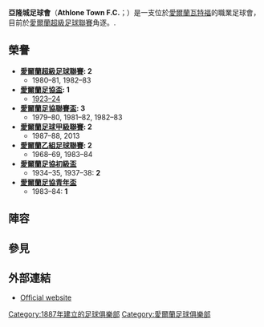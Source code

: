 {{Infobox football club
| clubname  = 亞隆城
| image     = 
| fullname  = Athlone Town Football Club
| nickname  = The Town
| founded   = {{start date and age|df=yes|1887}}
| ground    = [[阿斯隆|阿斯隆]][[Athlone_Town_Stadium|Athlone Town Stadium]]
| capacity  = 5,000 (2,500 seated)
| owner     = Supporter owned
| chairman  = John Hayden
| manager   = Aaron Callaghan
| league    = [[愛爾蘭甲級足球聯賽|愛爾蘭甲級足球聯賽]]
| season    = 2021
| position  = 愛甲，第 7 位
| website   = http://athlonetownfc.ie
| pattern_b1  = _brugge1213H
| pattern_ra1 = _shoulder_stripes_black_stripes
| leftarm1    = 000000
| body1       = 0000FF
| rightarm1   = 000000
| shorts1     = 000000
| socks1      = 000000
| pattern_la2 = 
| pattern_b2  = 
| pattern_ra2 = 
| leftarm2    = FFFFFF
| body2       = FFFFFF
| rightarm2   = FFFFFF
| shorts2     = FFFFFF
| socks2      = FFFFFF
}}

'''亞隆城足球會'''（'''Athlone Town F.C.'''；{{Lang-ga|Cumann Peile Bhaile Áth Luain}}）是一支位於[[愛爾蘭|愛爾蘭]][[瓦特福|瓦特福]]的職業足球會，目前於[[愛爾蘭超級足球聯賽|愛爾蘭超級足球聯賽]]角逐。.

== 榮譽 ==
*'''[[愛爾蘭超級足球聯賽|愛爾蘭超級足球聯賽]]: 2'''
**1980–81, 1982–83
*'''[[愛爾蘭足協盃|愛爾蘭足協盃]]: 1'''
**[[1923–24_FAI_Cup|1923–24]]
*'''[[愛爾蘭足協聯賽盃|愛爾蘭足協聯賽盃]]: 3'''
** 1979–80, 1981–82, 1982–83
*'''[[愛爾蘭足球甲級聯賽|愛爾蘭足球甲級聯賽]]: 2'''
**1987–88, 2013
*'''[[愛爾蘭乙組足球聯賽|愛爾蘭乙組足球聯賽]]: 2'''
** 1968–69, 1983–84
*'''[[愛爾蘭足協初級盃|愛爾蘭足協初級盃]]'''
** 1934–35, 1937–38: '''2'''
*'''[[愛爾蘭足協青年盃|愛爾蘭足協青年盃]]'''
** 1983–84: '''1'''
{{small|'''Source''':<ref name="faiyouthcup">{{cite web|url=http://www.fai.ie/domestic/news/fai-umbro-youth-challenge-cup-previous-winners|title=FAI Umbro Youth Challenge Cup Previous Winners|publisher=www.fai.ie|accessdate=2 February 2016|date=2 February 2016|archive-date=2020-07-21|archive-url=https://web.archive.org/web/20200721010247/https://www.fai.ie/domestic/news/fai-umbro-youth-challenge-cup-previous-winners|dead-url=no}}</ref><ref name="stadium.aviva.ie">{{cite web|url=https://stadium.aviva.ie/aviva-grassroots-sports/fai-junior-cup/cup-winners/|title=FAI Junior Cup Winners|publisher=stadium.aviva.ie|accessdate=10 April 2016|date=|archive-date=2018-06-16|archive-url=https://web.archive.org/web/20180616030125/https://stadium.aviva.ie/aviva-grassroots-sports/fai-junior-cup/cup-winners/|dead-url=no}}</ref><ref name="faiyearbook1995">{{Cite book| title=FAI Yearbook & Diary 1995| first=Donie Butler|last=Mark Herbert |year=1994–95| location=Dublin|publisher=Sportsworld Ltd| isbn = }}</ref><ref name="franklynch">{{Cite book| title=A History of Athlone Town F.C: The First 101 Years | first=Frank | last=Lynch | year=1991| location=Athlone | publisher=Arcadia | isbn = }}</ref>}}

==陣容==
{{fs start}}
{{fs player| no=  | nat=IRL  | pos=GK  | name=Sean Nolan}}
{{fs player| no=  | nat=IRL  | pos=GK  | name=Jamie Quinn}}
{{fs player| no=  | nat=IRL  | pos=DF  | name=Ciarán O'Connell}}
{{fs player| no=  | nat=IRL  | pos=DF  | name=Jack Quinn}}
{{fs player| no=  | nat=IRL  | pos=DF  | name=Seán McGrane}}
{{fs player| no=  | nat=IRL  | pos=DF  | name=David Brookes}}
{{fs player| no=  | nat=IRL  | pos=DF  | name=Danny Molloy}}
{{fs player| no=  | nat=IRL  | pos=DF  | name=Michael Monaghan}}
{{fs player| no=  | nat=IRL  | pos=MF  | name=Ian Fletcher}}
{{fs player| no=  | nat=IRL  | pos=MF  | name=Darragh Concannon}}
{{fs mid}}
{{fs player| no=  | nat=IRL  | pos=MF  | name=Conor Barry}}
{{fs player| no=  | nat=IRL  | pos=MF  | name=Colm Coss}}
{{fs player| no=  | nat=IRL  | pos=MF  | name=Joseph Moloney}}
{{fs player| no=  | nat=IRL  | pos=MF  | name=Tom O'Halloran}}
{{fs player| no=  | nat=IRL  | pos=FW  | name=Chris Reid}}
{{fs player| no=  | nat=BRA | pos=FW  | name=Claudio Silva}}
{{fs player| no=  | nat=NIR  | pos=FW  | name=Roy King}}
{{fs player| no=  | nat=IRL  | pos=FW  | name=Ronan Hanaphy}}
{{fs player| no=  | nat=IRL  | pos=FW  | name=Aidan Byrne}}
{{fs end}}

==參見==
{{reflist}}

==外部連結==
*[https://web.archive.org/web/20080627155252/http://www.athlonetownfc.ie/ Official website]

[[Category:1887年建立的足球俱樂部|Category:1887年建立的足球俱樂部]]
[[Category:愛爾蘭足球俱樂部|Category:愛爾蘭足球俱樂部]]